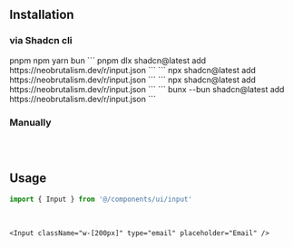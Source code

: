 ## Installation

### via Shadcn cli

<Tabs defaultValue="pnpm" className="w-full">
  <TabsList className="grid w-full grid-cols-4">
    <TabsTrigger value="pnpm">pnpm</TabsTrigger>
    <TabsTrigger value="npm">npm</TabsTrigger>
    <TabsTrigger value="yarn">yarn</TabsTrigger>
    <TabsTrigger value="bun">bun</TabsTrigger>
  </TabsList>
  <TabsContent value="pnpm">
  ```
  pnpm dlx shadcn@latest add https://neobrutalism.dev/r/input.json
  ```
  </TabsContent>
  <TabsContent value="npm">
  ```
  npx shadcn@latest add https://neobrutalism.dev/r/input.json
  ```
  </TabsContent>
  <TabsContent value="yarn">
  ```
  npx shadcn@latest add https://neobrutalism.dev/r/input.json
  ```
  </TabsContent>
  <TabsContent value="bun">
  ```
  bunx --bun shadcn@latest add https://neobrutalism.dev/r/input.json
  ```
  </TabsContent>
</Tabs>

<br />

### Manually

```tsx file=<rootDir>/src/components/ui/input.tsx title="components/ui/input.tsx"
```

<br />

## Usage

```ts
import { Input } from '@/components/ui/input'
```

<br />

```tsx
<Input className="w-[200px]" type="email" placeholder="Email" />
```